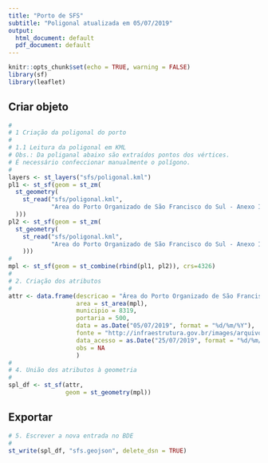 ```yaml
---
title: "Porto de SFS"
subtitle: "Poligonal atualizada em 05/07/2019"
output:
  html_document: default
  pdf_document: default
---
```


```r
knitr::opts_chunk$set(echo = TRUE, warning = FALSE)
library(sf)
library(leaflet)
```

## Criar objeto

```r
#
# 1 Criação da poligonal do porto
#
# 1.1 Leitura da poligonal em KML
# Obs.: Da poliganal abaixo são extraídos pontos dos vértices. 
# É necessário confeccionar manualmente o polígono.
#  
layers <- st_layers("sfs/poligonal.kml")
pl1 <- st_sf(geom = st_zm(
  st_geometry(
    st_read("sfs/poligonal.kml", 
            "Area do Porto Organizado de São Francisco do Sul - Anexo I")
  )))
pl2 <- st_sf(geom = st_zm(
  st_geometry(
    st_read("sfs/poligonal.kml", 
            "Area do Porto Organizado de São Francisco do Sul - Anexo II")
    )))
#
mpl <- st_sf(geom = st_combine(rbind(pl1, pl2)), crs=4326)
#
# 2. Criação dos atributos  
#
attr <- data.frame(descricao = "Área do Porto Organizado de São Francisco do Sul",
                   area = st_area(mpl),
                   municipio = 8319,
                   portaria = 500,
                   data = as.Date("05/07/2019", format = "%d/%m/%Y"),
                   fonte = "http://infraestrutura.gov.br/images/arquivos-poligonais-das-areas-dos-portos-organizados/sao-francisco-do-sul.zip",
                   data_acesso = as.Date("25/07/2019", format = "%d/%m/%Y"),
                   obs = NA
                   )
#
# 4. União dos atributos à geometria
#
spl_df <- st_sf(attr,
                geom = st_geometry(mpl))
```

## Exportar

```r
# 5. Escrever a nova entrada no BDE
#
st_write(spl_df, "sfs.geojson", delete_dsn = TRUE)
```
